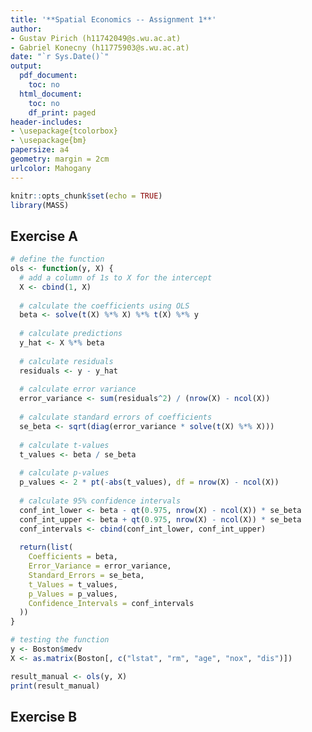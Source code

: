 ```yaml
---
title: '**Spatial Economics -- Assignment 1**'
author:
- Gustav Pirich (h11742049@s.wu.ac.at)
- Gabriel Konecny (h11775903@s.wu.ac.at)
date: "`r Sys.Date()`"
output:
  pdf_document:
    toc: no
  html_document:
    toc: no
    df_print: paged
header-includes:
- \usepackage{tcolorbox}
- \usepackage{bm}
papersize: a4
geometry: margin = 2cm
urlcolor: Mahogany
---
```


```r
knitr::opts_chunk$set(echo = TRUE)
library(MASS)
```

## Exercise A

```r

# define the function
ols <- function(y, X) {
  # add a column of 1s to X for the intercept
  X <- cbind(1, X)
  
  # calculate the coefficients using OLS
  beta <- solve(t(X) %*% X) %*% t(X) %*% y
  
  # calculate predictions
  y_hat <- X %*% beta
  
  # calculate residuals
  residuals <- y - y_hat
  
  # calculate error variance
  error_variance <- sum(residuals^2) / (nrow(X) - ncol(X))
  
  # calculate standard errors of coefficients
  se_beta <- sqrt(diag(error_variance * solve(t(X) %*% X)))
  
  # calculate t-values
  t_values <- beta / se_beta
  
  # calculate p-values
  p_values <- 2 * pt(-abs(t_values), df = nrow(X) - ncol(X))
  
  # calculate 95% confidence intervals
  conf_int_lower <- beta - qt(0.975, nrow(X) - ncol(X)) * se_beta
  conf_int_upper <- beta + qt(0.975, nrow(X) - ncol(X)) * se_beta
  conf_intervals <- cbind(conf_int_lower, conf_int_upper)
  
  return(list(
    Coefficients = beta,
    Error_Variance = error_variance,
    Standard_Errors = se_beta,
    t_Values = t_values,
    p_Values = p_values,
    Confidence_Intervals = conf_intervals
  ))
}
```

```r
# testing the function
y <- Boston$medv
X <- as.matrix(Boston[, c("lstat", "rm", "age", "nox", "dis")])

result_manual <- ols(y, X)
print(result_manual)
```

## Exercise B
```r

```

